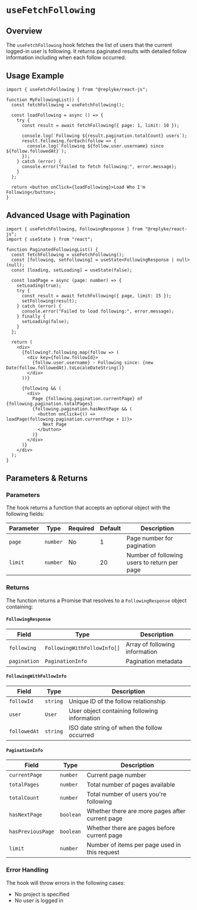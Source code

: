# `useFetchFollowing`

## Overview

The `useFetchFollowing` hook fetches the list of users that the current logged-in user is following. It returns paginated results with detailed follow information including when each follow occurred.

## Usage Example

```tsx
import { useFetchFollowing } from "@replyke/react-js";

function MyFollowingList() {
  const fetchFollowing = useFetchFollowing();

  const loadFollowing = async () => {
    try {
      const result = await fetchFollowing({ page: 1, limit: 10 });

      console.log(`Following ${result.pagination.totalCount} users`);
      result.following.forEach(follow => {
        console.log(`Following ${follow.user.username} since ${follow.followedAt}`);
      });
    } catch (error) {
      console.error("Failed to fetch following:", error.message);
    }
  };

  return <button onClick={loadFollowing}>Load Who I'm Following</button>;
}
```

## Advanced Usage with Pagination

```tsx
import { useFetchFollowing, FollowingResponse } from "@replyke/react-js";
import { useState } from "react";

function PaginatedFollowingList() {
  const fetchFollowing = useFetchFollowing();
  const [following, setFollowing] = useState<FollowingResponse | null>(null);
  const [loading, setLoading] = useState(false);

  const loadPage = async (page: number) => {
    setLoading(true);
    try {
      const result = await fetchFollowing({ page, limit: 15 });
      setFollowing(result);
    } catch (error) {
      console.error("Failed to load following:", error.message);
    } finally {
      setLoading(false);
    }
  };

  return (
    <div>
      {following?.following.map(follow => (
        <div key={follow.followId}>
          {follow.user.username} - Following since: {new Date(follow.followedAt).toLocaleDateString()}
        </div>
      ))}

      {following && (
        <div>
          Page {following.pagination.currentPage} of {following.pagination.totalPages}
          {following.pagination.hasNextPage && (
            <button onClick={() => loadPage(following.pagination.currentPage + 1)}>
              Next Page
            </button>
          )}
        </div>
      )}
    </div>
  );
}
```

## Parameters & Returns

### Parameters

The hook returns a function that accepts an optional object with the following fields:

| Parameter | Type     | Required | Default | Description                           |
|-----------|----------|----------|---------|---------------------------------------|
| `page`    | `number` | No       | 1       | Page number for pagination            |
| `limit`   | `number` | No       | 20      | Number of following users to return per page |

### Returns

The function returns a Promise that resolves to a `FollowingResponse` object containing:

#### `FollowingResponse`
| Field        | Type                        | Description                        |
|--------------|-----------------------------|------------------------------------|
| `following`  | `FollowingWithFollowInfo[]` | Array of following information     |
| `pagination` | `PaginationInfo`            | Pagination metadata                |

#### `FollowingWithFollowInfo`
| Field        | Type     | Description                                  |
|--------------|----------|----------------------------------------------|
| `followId`   | `string` | Unique ID of the follow relationship        |
| `user`       | `User`   | User object containing following information |
| `followedAt` | `string` | ISO date string of when the follow occurred |

#### `PaginationInfo`
| Field             | Type      | Description                                      |
|-------------------|-----------|--------------------------------------------------|
| `currentPage`     | `number`  | Current page number                              |
| `totalPages`      | `number`  | Total number of pages available                  |
| `totalCount`      | `number`  | Total number of users you're following          |
| `hasNextPage`     | `boolean` | Whether there are more pages after current page |
| `hasPreviousPage` | `boolean` | Whether there are pages before current page     |
| `limit`           | `number`  | Number of items per page used in this request   |

### Error Handling

The hook will throw errors in the following cases:
- No project is specified
- No user is logged in